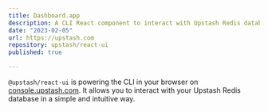 ```yaml
---
title: Dashboard.app
description: A CLI React component to interact with Upstash Redis databases.
date: "2023-02-05"
url: https://upstash.com
repository: upstash/react-ui
published: true

---
```



`@upstash/react-ui` is powering the CLI in your browser on [console.upstash.com](https://console.upstash.com). It allows you to interact with your Upstash Redis database in a simple and intuitive way.
